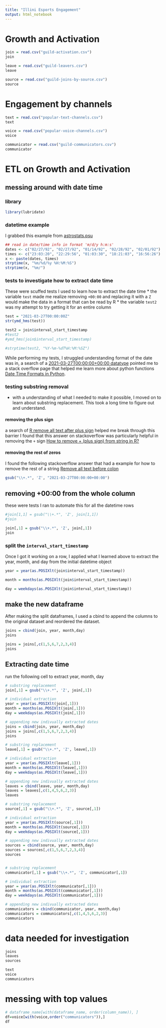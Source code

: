 ```yaml
---
title: "Illini Esports Engagement"
output: html_notebook
---
```

# Growth and Activation
```R
join = read.csv("guild-activation.csv")
join

leave = read.csv("guild-leavers.csv")
leave

source = read.csv("guild-joins-by-source.csv")
source
```
# Engagement by channels
```r
text = read.csv("popular-text-channels.csv")
text

voice = read.csv("popular-voice-channels.csv")
voice

communicator = read.csv("guild-communicators.csv")
communicator
```
# ETL on Growth and Activation
## messing around with date time
### library
```r
library(lubridate)
```
### datetime example
I grabbed this example from [astrostats.psu](https://astrostatistics.psu.edu/su07/R/html/base/html/format.Date.html)
```R
## read in date/time info in format 'm/d/y h:m:s'
dates <- c("02/27/92", "02/27/92", "01/14/92", "02/28/92", "02/01/92")
times <- c("23:03:20", "22:29:56", "01:03:30", "18:21:03", "16:56:26")
x <- paste(dates, times)
strptime(x, "%m/%d/%y %H:%M:%S")
strptime(x, "%m/")

```
### tests to investigate how to extract date time
These were scuffed tests I used to learn how to extract the date time
* the variable `test` made me realize removing `+00:00` and replacing it with a `Z` would make the data in a format that can be read by R
* the variable `test2` was my attempt to try getting it for an entire column

```r
test = "2021-03-27T00:00:00Z"
str(ymd_hms(test))

test2 = join$interval_start_timestamp
#test2
#ymd_hms(join$interval_start_timestamp)

#strptime(test2, "%Y-%m-%dT%H:%M:%SZ")
```
While performing my tests, I struggled understanding format of the date was in, a search of a [2021-03-27T00:00:00+00:00 datatype](https://duckduckgo.com/?q=2021-03-27T00%3A00%3A00%2B00%3A00+datatype&t=ffab&ia=web) pointed me to a stack overflow page that helped me learn more about python functions [Date Time Formats in Python](https://stackoverflow.com/questions/17594298/date-time-formats-in-python).

### testing substring removal
* with a understanding of what I needed to make it possible, I moved on to learn about substring replacement. This took a long time to figure out and understand.

#### removing the plus sign
a search of [R remove all text after plus sign](https://duckduckgo.com/?q=R+remove+all+text+after+plus+sign&t=ffab&ia=web) helped me break through this barrier I found that this answer on stackoverflow was particularly helpful in removing the `+` sign [How to remove + (plus sign) from string in R?](https://stackoverflow.com/a/35807737)

#### removing the rest of zeros
I found the following stackoverflow answer that had a example for how to remove the rest of a string [Remove all text before colon](https://stackoverflow.com/a/12297991)

```r
gsub("\\+.*", 'Z', "2021-03-27T00:00:00+00:00")
```
## removing +00:00 from the whole column
these were tests I ran to automate this for all the datetime rows
```r
#join[1,1] = gsub("\\+.*", 'Z', join[1,1])
#join

join[,1] = gsub("\\+.*", 'Z', join[,1])
join

```
### split the `interval_start_timestamp`
Once I got it working on a row, I applied what I learned above to extract the year, month, and day from the initial datetime object
```r
year = year(as.POSIXlt(join$interval_start_timestamp))

month = months(as.POSIXlt(join$interval_start_timestamp))

day = weekdays(as.POSIXlt(join$interval_start_timestamp))
```

## make the new dataframe
After making the split dataframes, I used a cbind to append the columns to the original dataset and reordered the dataset.
```r
joins = cbind(join, year, month,day)
joins

joins = joins[,c(1,5,6,7,2,3,4)]
joins
```
## Extracting date time
run the following cell to extract year, month, day
```r
# substring replacement
join[,1] = gsub("\\+.*", 'Z', join[,1])

# individual extraction
year = year(as.POSIXlt(join[,1]))
month = months(as.POSIXlt(join[,1]))
day = weekdays(as.POSIXlt(join[,1]))

# appending new indivually extracted dates
joins = cbind(join, year, month,day)
joins = joins[,c(1,5,6,7,2,3,4)]
joins

# substring replacement
leave[,1] = gsub("\\+.*", 'Z', leave[,1])

# individual extraction
year = year(as.POSIXlt(leave[,1]))
month = months(as.POSIXlt(leave[,1]))
day = weekdays(as.POSIXlt(leave[,1]))

# appending new indivually extracted dates
leaves = cbind(leave, year, month,day)
leaves = leaves[,c(1,4,5,6,2,3)]
leaves

# substring replacement
source[,1] = gsub("\\+.*", 'Z', source[,1])

# individual extraction
year = year(as.POSIXlt(source[,1]))
month = months(as.POSIXlt(source[,1]))
day = weekdays(as.POSIXlt(source[,1]))

# appending new indivually extracted dates
sources = cbind(source, year, month,day)
sources = sources[,c(1,5,6,7,2,3,4)]
sources


# substring replacement
communicator[,1] = gsub("\\+.*", 'Z', communicator[,1])

# individual extraction
year = year(as.POSIXlt(communicator[,1]))
month = months(as.POSIXlt(communicator[,1]))
day = weekdays(as.POSIXlt(communicator[,1]))

# appending new indivually extracted dates
communicators = cbind(communicator, year, month,day)
communicators = communicators[,c(1,4,5,6,2,3)]
communicators
```
# data needed for investigation
```r
joins
leaves
sources
```
```r
text
voice
communicators
```
# messing with top values
```r
# dataframe_name[with(dataframe_name, order(column_name)), ]
df=voice[with(voice,order("communicators")),]
df
```

